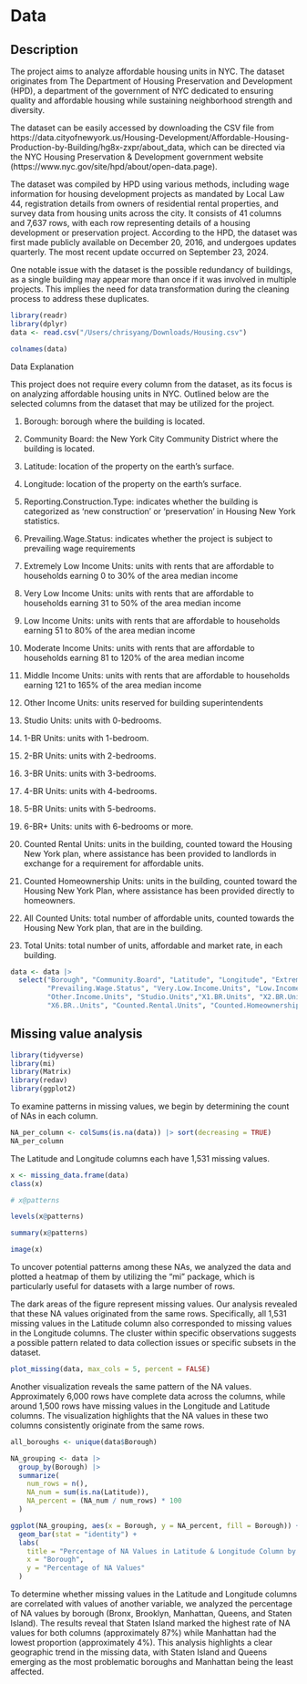 # Data

## Description

The project aims to analyze affordable housing units in NYC. The dataset originates from The Department of Housing Preservation and Development (HPD), a department of the government of NYC dedicated to ensuring quality and affordable housing while sustaining neighborhood strength and diversity.  

The dataset can be easily accessed by downloading the CSV file from https://data.cityofnewyork.us/Housing-Development/Affordable-Housing-Production-by-Building/hg8x-zxpr/about_data, which can be directed via the NYC Housing Preservation & Development government website (https://www.nyc.gov/site/hpd/about/open-data.page). 

The dataset was compiled by HPD using various methods, including wage information for housing development projects as mandated by Local Law 44, registration details from owners of residential rental properties, and survey data from housing units across the city. It consists of 41 columns and 7,637 rows, with each row representing details of a housing development or preservation project. According to the HPD, the dataset was first made publicly available on December 20, 2016, and undergoes updates quarterly. The most recent update occurred on September 23, 2024. 

One notable issue with the dataset is the possible redundancy of buildings, as a single building may appear more than once if it was involved in multiple projects. This implies the need for data transformation during the cleaning process to address these duplicates.

```r
library(readr)
library(dplyr)
data <- read.csv("/Users/chrisyang/Downloads/Housing.csv")
```

```r
colnames(data)
```


Data Explanation 

This project does not require every column from the dataset, as its focus is on analyzing affordable housing units in NYC. Outlined below are the selected columns from the dataset that may be utilized for the project.

1. Borough: borough where the building is located.

2. Community Board: the New York City Community District where the building is located.

3. Latitude: location of the property on the earth’s surface. 

4. Longitude: location of the property on the earth’s surface. 

5. Reporting.Construction.Type: indicates whether the building is categorized as ‘new construction’ or ‘preservation’ in Housing New York statistics.

6. Prevailing.Wage.Status: indicates whether the project is subject to prevailing wage requirements

7. Extremely Low Income Units: units with rents that are affordable to households earning 0 to 30% of the area median income 

8. Very Low Income Units: units with rents that are affordable to households earning 31 to 50% of the area median income

9. Low Income Units: units with rents that are affordable to households earning 51 to 80% of the area median income

10. Moderate Income Units: units with rents that are affordable to households earning 81 to 120% of the area median income

11. Middle Income Units: units with rents that are affordable to households earning 121 to 165% of the area median income

12. Other Income Units: units reserved for building superintendents

13. Studio Units: units with 0-bedrooms.

14. 1-BR Units: units with 1-bedroom.

15. 2-BR Units: units with 2-bedrooms.

16. 3-BR Units: units with 3-bedrooms.

17. 4-BR Units: units with 4-bedrooms.

18. 5-BR Units: units with 5-bedrooms.

19. 6-BR+ Units: units with 6-bedrooms or more.

20. Counted Rental Units: units in the building, counted toward the Housing New York plan, where assistance has been provided to landlords in exchange for a requirement for affordable units.

21. Counted Homeownership Units: units in the building, counted toward the Housing New York Plan, where assistance has been provided directly to homeowners.

22. All Counted Units: total number of affordable units, counted towards the Housing New York plan, that are in the building.

23. Total Units: total number of units, affordable and market rate, in each building.

```r
data <- data |> 
  select("Borough", "Community.Board", "Latitude", "Longitude", "Extremely.Low.Income.Units", "Reporting.Construction.Type",
         "Prevailing.Wage.Status", "Very.Low.Income.Units", "Low.Income.Units", "Moderate.Income.Units", "Middle.Income.Units",
         "Other.Income.Units", "Studio.Units","X1.BR.Units", "X2.BR.Units", "X3.BR.Units", "X4.BR.Units", "X5.BR.Units", 
         "X6.BR..Units", "Counted.Rental.Units", "Counted.Homeownership.Units", "All.Counted.Units","Total.Units")
```



## Missing value analysis
```r
library(tidyverse)
library(mi)
library(Matrix)
library(redav)
library(ggplot2)
```


To examine patterns in missing values, we begin by determining the count of NAs in each column.

```r
NA_per_column <- colSums(is.na(data)) |> sort(decreasing = TRUE)
NA_per_column
```
The Latitude and Longitude columns each have 1,531 missing values.

```r
x <- missing_data.frame(data)
class(x)
```


```r
# x@patterns
```

```r
levels(x@patterns)
```

```r
summary(x@patterns)
```

```r
image(x)
```

To uncover potential patterns among these NAs, we analyzed the data and plotted a heatmap of them by utilizing the "mi" package, which is particularly useful for datasets with a large number of rows.

The dark areas of the figure represent missing values. Our analysis revealed that these NA values originated from the same rows. Specifically, all 1,531 missing values in the Latitude column also corresponded to missing values in the Longitude columns. The cluster within specific observations suggests a possible pattern related to data collection issues or specific subsets in the dataset.

```r
plot_missing(data, max_cols = 5, percent = FALSE) 
```

Another visualization reveals the same pattern of the NA values. Approximately 6,000 rows have complete data across the columns, while around 1,500 rows have missing values in the Longitude and Latitude columns. The visualization highlights that the NA values in these two columns consistently originate from the same rows.

```r
all_boroughs <- unique(data$Borough)

NA_grouping <- data |>
  group_by(Borough) |>
  summarize(
    num_rows = n(),
    NA_num = sum(is.na(Latitude)),
    NA_percent = (NA_num / num_rows) * 100
  )

ggplot(NA_grouping, aes(x = Borough, y = NA_percent, fill = Borough)) +
  geom_bar(stat = "identity") +
  labs(
    title = "Percentage of NA Values in Latitude & Longitude Column by Borough",
    x = "Borough",
    y = "Percentage of NA Values"
  )
```

To determine whether missing values in the Latitude and Longitude columns are correlated with values of another variable, we analyzed the percentage of NA values by borough (Bronx, Brooklyn, Manhattan, Queens, and Staten Island). The results reveal that Staten Island marked the highest rate of NA values for both columns (approximately 87%) while Manhattan had the lowest proportion (approximately 4%). This analysis highlights a clear geographic trend in the missing data, with Staten Island and Queens emerging as the most problematic boroughs and Manhattan being the least affected.

